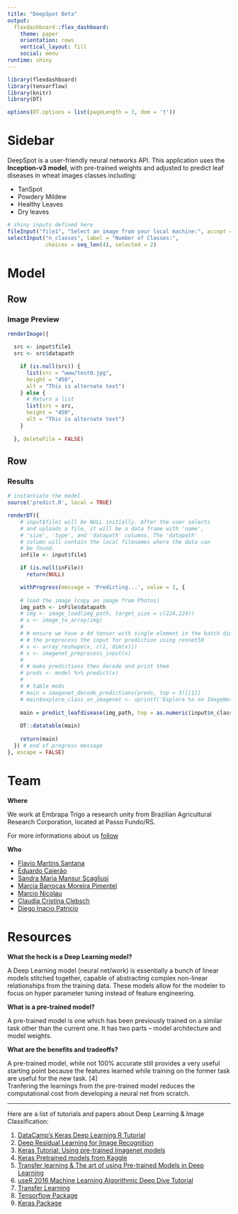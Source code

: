 ```yaml
---
title: "DeepSpot Beta"
output: 
  flexdashboard::flex_dashboard:
    theme: paper
    orientation: rows
    vertical_layout: fill
    social: menu
runtime: shiny
---
```



```r
library(flexdashboard)
library(tensorflow)
library(knitr)
library(DT)

options(DT.options = list(pageLength = 3, dom = 't'))
```


Sidebar {.sidebar data-width=350}
=====================================

DeepSpot is a user-friendly neural networks API. This application uses the **Inception-v3 model**, with pre-trained weights and
adjusted to predict leaf diseases in wheat images classes including:

- TanSpot
- Powdery Mildew
- Healthy Leaves
- Dry leaves



```r
# shiny inputs defined here
fileInput("file1", "Select an image from your local machine:", accept = c(".jpg", ".jpeg", ".png"))
selectInput("n_classes", label = "Number of Classes:",
            choices = seq_len(4), selected = 2)

```



Model {data-icon="fa-magic"}
=====================================  

Row {data-height=750}
-------------------------------------


### Image Preview

```r
renderImage({

  src <- input$file1
  src <- src$datapath

    if (is.null(src)) {
      list(src = "www/test0.jpg",
      height = "450",
      alt = "This is alternate text")
    } else {
      # Return a list
      list(src = src,
      height = "450",
      alt = "This is alternate text")
    }
      
  }, deleteFile = FALSE)
```
   

Row
-------------------------------------

### Results 

```r
# instantiate the model
source('predict.R', local = TRUE)
```


```r
renderDT({
    # input$file1 will be NULL initially. After the user selects
    # and uploads a file, it will be a data frame with 'name',
    # 'size', 'type', and 'datapath' columns. The 'datapath'
    # column will contain the local filenames where the data can
    # be found.
    inFile <- input$file1

    if (is.null(inFile))
      return(NULL)

    withProgress(message = 'Predicting...', value = 1, {
      
    # load the image (copy an image from Photos)
    img_path <- inFile$datapath
    # img <- image_load(img_path, target_size = c(224,224))
    # x <- image_to_array(img)
    # 
    # # ensure we have a 4d tensor with single element in the batch dimension,
    # # the preprocess the input for prediction using resnet50
    # x <- array_reshape(x, c(1, dim(x)))
    # x <- imagenet_preprocess_input(x)
    # 
    # # make predictions then decode and print them
    # preds <- model %>% predict(x)
    # 
    # # table mods
    # main = imagenet_decode_predictions(preds, top = 3)[[1]]
    # main$explore_class_on_imagenet <- sprintf('Explore %s on ImageNet', main$class_name, main$class_description)
    
    main = predict_leafdisease(img_path, top = as.numeric(input$n_classes))
    
    DT::datatable(main)
    
    return(main)
  }) # end of progress message
}, escape = FALSE)
```
      
Team {data-icon="fa-people-carry"}
===================================== 

**Where**

We work at Embrapa Trigo a research unity from Brazilian Agricultural Research Corporation, located
at Passo Fundo/RS.

For more informations about us [follow](https://www.embrapa.br/trigo)

**Who**

- [Flavio Martins Santana](https://www.embrapa.br/equipe/-/empregado/322770/flavio-martins-santana) 
- [Eduardo Caierão](https://www.embrapa.br/equipe/-/empregado/316379/eduardo-caierao) 
- [Sandra Maria Mansur Scagliusi](https://www.embrapa.br/equipe/-/empregado/316783/sandra-maria-mansur-scagliusi) 
- [Marcia Barrocas Moreira Pimentel](https://www.embrapa.br/equipe/-/empregado/302758/marcia-barrocas-moreira-pimentel) 
- [Marcio Nicolau](https://www.embrapa.br/equipe/-/empregado/325170/marcio-nicolau) 
- [Claudia Cristina Clebsch](https://www.embrapa.br/equipe/-/empregado/325169/claudia-cristina-clebsch)
- [Diego Inacio Patricio](https://www.embrapa.br/equipe/-/empregado/355528/diego-inacio-patricio)

   
Resources {data-icon="fa-bookmark"}
===================================== 

**What the heck is a Deep Learning model?**

A Deep Learning model (neural net/work) is essentially a bunch of linear models stitched together, capable of abstracting complex non-linear relationships from the training data. These models allow for the modeler to focus on hyper parameter tuning instead of feature engineering.

**What is a pre-trained model?**

A pre-trained model is one which has been previously trained on a similar task other than the current one. It has two parts – model architecture and model weights. 

**What are the benefits and tradeoffs?**

A pre-trained model, while not 100% accurate still provides a very useful starting point because the features learned while training on the former task are useful for the new task. [4]  
Tranfering the learnings from the pre-trained model reduces the computational cost from developing a neural net from scratch. 

_____
  
Here are a list of tutorials and papers about Deep Learning & Image Classification:
  
1. [DataCamp's Keras Deep Learning R Tutorial](https://www.datacamp.com/community/tutorials/keras-r-deep-learning)
2. [Deep Residual Learning for Image Recognition](https://arxiv.org/abs/1512.03385)  
3. [Keras Tutorial: Using pre-trained Imagenet models](http://www.learnopencv.com/keras-tutorial-using-pre-trained-imagenet-models/)
4. [Keras Pretrained models from Kaggle](https://www.kaggle.com/gaborfodor/keras-pretrained-models)
5. [Transfer learning & The art of using Pre-trained Models in Deep Learning](https://www.analyticsvidhya.com/blog/2017/06/transfer-learning-the-art-of-fine-tuning-a-pre-trained-model/)
6. [useR 2016 Machine Learning Algorithmic Deep Dive Tutorial](https://github.com/ledell/useR-machine-learning-tutorial/blob/master/deep-neural-networks.ipynb)
7. [Transfer Learning](https://en.wikipedia.org/wiki/Transfer_learning)
8. [Tensorflow Package](https://tensorflow.rstudio.com/)
9. [Keras Package](https://keras.rstudio.com/)
